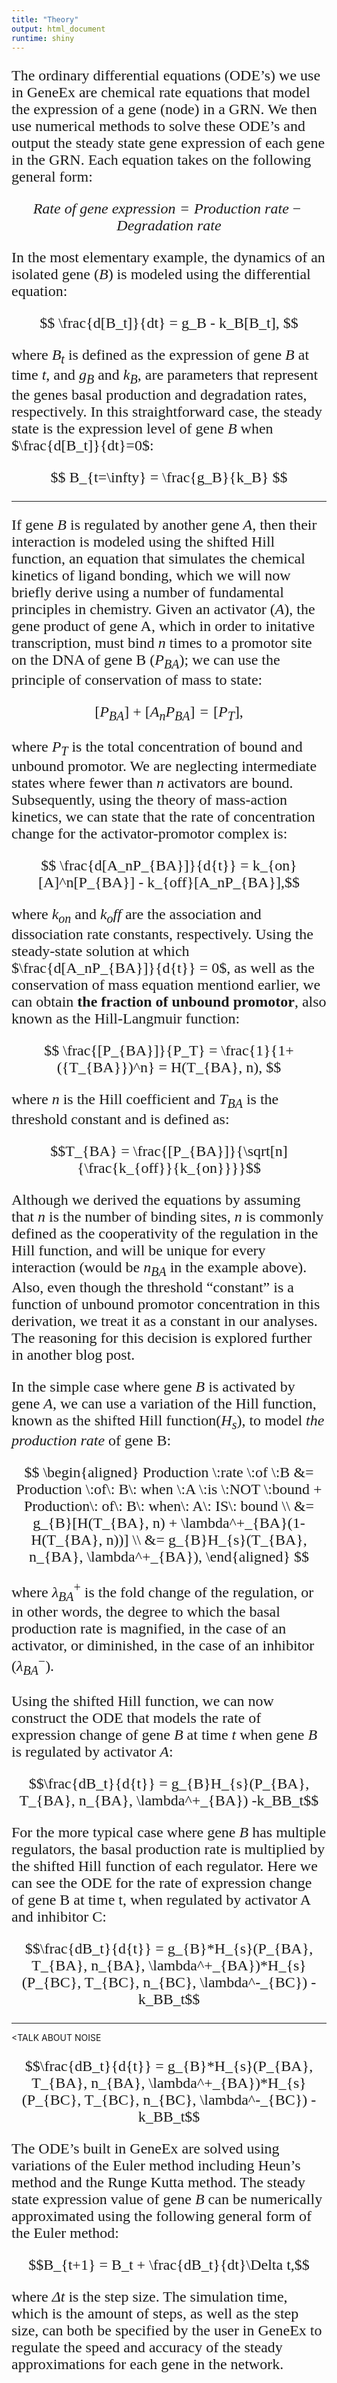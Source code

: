 ```yaml
---
title: "Theory"
output: html_document
runtime: shiny
---
```

<style type="text/css">

h1.title {

text-align: center;
color: DarkBlue;
font-size: 38px;

}

p{

font-size: 18pt;
font-family: times, serif;
}

p1{

font-size: 14pt;
font-family: times, serif;
}

</style>

<p>
The ordinary differential equations (ODE’s) we use in GeneEx are chemical rate equations that model the expression of a gene (node) in a GRN. We then use numerical methods to solve these ODE’s and output the steady state gene expression of each gene in the GRN. Each equation takes on the following general form:
</p>

<p>
$$ 
Rate \:of\:gene\: expression = Production\: rate - Degradation\: rate
$$
</p>

<p>
In the most elementary example, the dynamics of an isolated gene ($B$) is modeled using the differential equation:
</p>

<p>
$$
\frac{d[B_t]}{dt} = g_B - k_B[B_t],
$$
</p>

<p>
where $B_t$ is defined as the expression of gene $B$ at time $t$, and $g_B$ and $k_B$, are parameters that represent the genes basal production and degradation rates, respectively. In this straightforward case, the steady state is the expression level of gene $B$ when $\frac{d[B_t]}{dt}=0$:
</p>

<p>
$$
B_{t=\infty} = \frac{g_B}{k_B}
$$
</p>

---

<p>
If gene $B$ is regulated by another gene $A$, then their interaction is modeled using the shifted Hill function, an equation that simulates the chemical kinetics of ligand bonding, which we will now briefly derive using a number of fundamental principles in chemistry. Given an activator ($A$), the gene product of gene A, which in order to initative transcription, must bind $n$ times to a promotor site on the DNA of gene B ($P_{BA}$); we can use the principle of conservation of mass to state:
</p>


<p>
$$[P_{BA}] + [A_nP_{BA}] = [P_T], $$
</p>

<p>
where $P_T$ is the total concentration of bound and unbound promotor. We are neglecting intermediate states where fewer than $n$ activators are bound. Subsequently, using the theory of mass-action kinetics, we can state that the rate of concentration change for the activator-promotor complex is:
</p>

<p>
$$ \frac{d[A_nP_{BA}]}{d{t}} = k_{on}[A]^n[P_{BA}] - k_{off}[A_nP_{BA}],$$
</p>

<p>
where $k_{on}$ and $k_o{ff}$ are the association and dissociation rate constants, respectively. Using the steady-state solution at which  $\frac{d[A_nP_{BA}]}{d{t}} = 0$, as well as the conservation of mass equation mentiond earlier, we can obtain **the fraction of unbound promotor**, also known as the Hill-Langmuir function:
</p>

<p>
$$ \frac{[P_{BA}]}{P_T} = \frac{1}{1+({T_{BA}})^n} = H(T_{BA}, n), $$
</p>

<p>
where $n$ is the Hill coefficient and $T_{BA}$ is the threshold constant and is defined as:
</p>

<p>
$$T_{BA} = \frac{[P_{BA}]}{\sqrt[n]{\frac{k_{off}}{k_{on}}}}$$
</p>

<p>
Although we derived the equations by assuming that $n$ is the number of binding sites, $n$ is commonly defined as the cooperativity of the regulation in the Hill function, and will be unique for every interaction (would be $n_{BA}$ in the example above). Also, even though the threshold "constant" is a function of unbound promotor concentration in this derivation, we treat it as a constant in our analyses. The reasoning for this decision is explored further in another blog post.
</p>


<p>
In the simple case where gene $B$ is activated by gene $A$, we can use a variation of the Hill function, known as the shifted Hill function($H_s$), to model *the production rate* of gene B:
</p>

<p>


</p>

<p>

$$
\begin{aligned}
 Production \:rate \:of \:B &= Production \:of\: B\: when \:A \:is \:NOT \:bound + Production\: of\: B\: when\: A\: IS\: bound \\
  &= g_{B}[H(T_{BA}, n) + \lambda^+_{BA}(1- H(T_{BA}, n))] \\
  &= g_{B}H_{s}(T_{BA}, n_{BA}, \lambda^+_{BA}),  
\end{aligned}
$$
</p>


<p>
where $λ_{BA}^+$ is the fold change of the regulation, or in other words, the degree to which the basal production rate is magnified, in the case of an activator, or diminished, in the case of an inhibitor ($λ_{BA}^-$). 
</p>

<p>
Using the shifted Hill function, we can now construct the ODE that models the rate of expression change of gene $B$ at time $t$ when gene $B$ is regulated by activator $A$:
</p>

<p>
$$\frac{dB_t}{d{t}} =  g_{B}H_{s}(P_{BA}, T_{BA}, n_{BA}, \lambda^+_{BA}) -k_BB_t$$
</p>

<p>
For the more typical case where gene $B$ has multiple regulators, the basal production rate is multiplied by the shifted Hill function of each regulator. Here we can see the ODE for the rate of expression change of gene B at time t, when regulated by activator A and inhibitor C:

</p>

<p>
$$\frac{dB_t}{d{t}} =  g_{B}*H_{s}(P_{BA}, T_{BA}, n_{BA}, \lambda^+_{BA})*H_{s}(P_{BC}, T_{BC}, n_{BC}, \lambda^-_{BC}) -k_BB_t$$
</p>

---

<TALK ABOUT NOISE
</p>

<p>
$$\frac{dB_t}{d{t}} =  g_{B}*H_{s}(P_{BA}, T_{BA}, n_{BA}, \lambda^+_{BA})*H_{s}(P_{BC}, T_{BC}, n_{BC}, \lambda^-_{BC}) -k_BB_t$$
</p>


<p>
The ODE’s built in GeneEx are solved using variations of the Euler method including Heun’s method and the Runge Kutta method. The steady state expression value of gene $B$ can be numerically approximated using the following general form of the Euler method: 
</p>

<p>
$$B_{t+1} = B_t + \frac{dB_t}{dt}\Delta t,$$
</p>

<p>
where $\Delta t$ is the step size. The simulation time, which is the amount of steps, as well as the step size, can both be specified by the user in GeneEx to regulate the speed and accuracy of the steady approximations for each gene in the network. 
</p>
